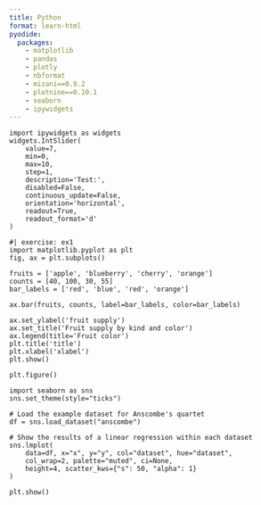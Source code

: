 ```yaml
---
title: Python
format: learn-html
pyodide:
  packages:
    - matplotlib
    - pandas
    - plotly
    - nbformat
    - mizani==0.9.2
    - plotnine==0.10.1
    - seaborn
    - ipywidgets
---
```


```pyodide
import ipywidgets as widgets
widgets.IntSlider(
    value=7,
    min=0,
    max=10,
    step=1,
    description='Test:',
    disabled=False,
    continuous_update=False,
    orientation='horizontal',
    readout=True,
    readout_format='d'
)
```

```pyodide
#| exercise: ex1
import matplotlib.pyplot as plt
fig, ax = plt.subplots()

fruits = ['apple', 'blueberry', 'cherry', 'orange']
counts = [40, 100, 30, 55]
bar_labels = ['red', 'blue', 'red', 'orange']

ax.bar(fruits, counts, label=bar_labels, color=bar_labels)

ax.set_ylabel('fruit supply')
ax.set_title('Fruit supply by kind and color')
ax.legend(title='Fruit color')
plt.title('title')
plt.xlabel('xlabel')
plt.show()

plt.figure()

import seaborn as sns
sns.set_theme(style="ticks")

# Load the example dataset for Anscombe's quartet
df = sns.load_dataset("anscombe")

# Show the results of a linear regression within each dataset
sns.lmplot(
    data=df, x="x", y="y", col="dataset", hue="dataset",
    col_wrap=2, palette="muted", ci=None,
    height=4, scatter_kws={"s": 50, "alpha": 1}
)

plt.show()
```
